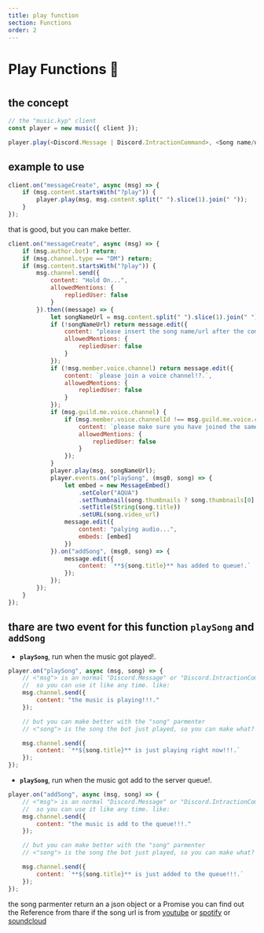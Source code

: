 ---
title: play function
section: Functions
order: 2
---
#
#
#
# Play Functions 🧪
#
#
#
## the concept

```js
// the "music.kyp" client
const player = new music({ client });

player.play(<Discord.Message | Discord.IntractionCommand>, <Song name/url: string>)

```

## example to use

```js
client.on("messageCreate", async (msg) => {
    if (msg.content.startsWith("?play")) {
        player.play(msg, msg.content.split(" ").slice(1).join(" "));
    }
});
```

that is good, but you can make better.

```js
client.on("messageCreate", async (msg) => {
    if (msg.author.bot) return;
    if (msg.channel.type == "DM") return;
    if (msg.content.startsWith("?play")) {
        msg.channel.send({
            content: "Hold On...",
            allowedMentions: {
                repliedUser: false
            }
        }).then((message) => {
            let songNameUrl = msg.content.split(" ").slice(1).join(" ");
            if (!songNameUrl) return message.edit({
                content: "please insert the song name/url after the command!?.",
                allowedMentions: {
                    repliedUser: false
                }
            });
            if (!msg.member.voice.channel) return message.edit({
                content: `please join a voice channel!?.`,
                allowedMentions: {
                    repliedUser: false
                }
            });
            if (msg.guild.me.voice.channel) {
                if (msg.member.voice.channelId !== msg.guild.me.voice.channelId) return message.edit({
                    content: `please make sure you have joined the same channel iam in: <#${msg.guild.me.voice.channelId}>!?.`,
                    allowedMentions: {
                        repliedUser: false
                    }
                });
            }
            player.play(msg, songNameUrl);
            player.events.on("playSong", (msg0, song) => {
                let embed = new MessageEmbed()
                    .setColor("AQUA")
                    .setThumbnail(song.thumbnails ? song.thumbnails[0].url : message.guild.iconURL({ dynamic: true }))
                    .setTitle(String(song.title))
                    .setURL(song.video_url)
                message.edit({
                    content: "palying audio...",
                    embeds: [embed]
                })
            }).on("addSong", (msg0, song) => {
                message.edit({
                    content: `**${song.title}** has added to queue!.`
                });
            });
        });
    }
});
```

## thare are two event for this function **`playSong`** and **`addSong`**


- **`playSong`**, run when the music got played!.

```js
player.on("playSong", async (msg, song) => {
    // <"msg"> is an normal "Discord.Message" or "Discord.IntractionCommand",
    //  so you can use it like any time. like:
    msg.channel.send({
        content: "the music is playing!!!."
    });

    // but you can make better with the "song" parmenter
    // <"song"> is the song the bot just played, so you can make what?

    msg.channel.send({
        content: `**${song.title}** is just playing right now!!!.`
    });
});
```


- **`playSong`**, run when the music got add to the server queue!.

```js
player.on("addSong", async (msg, song) => {
    // <"msg"> is an normal "Discord.Message" or "Discord.IntractionCommand",
    //  so you can use it like any time. like:
    msg.channel.send({
        content: "the music is add to the queue!!!."
    });

    // but you can make better with the "song" parmenter
    // <"song"> is the song the bot just played, so you can make what?

    msg.channel.send({
        content: `**${song.title}** is just added to the queue!!!.`
    });
});
```

the song parmenter return an a json object or a Promise
you can find out the Reference from thare if the song url is from
[youtube](https://music-kyp.ml/docs/youtube/) or [spotify](https://music-kyp.ml/docs/spotify/) or [soundcloud](https://music-kyp.ml/docs/soundcloud/)